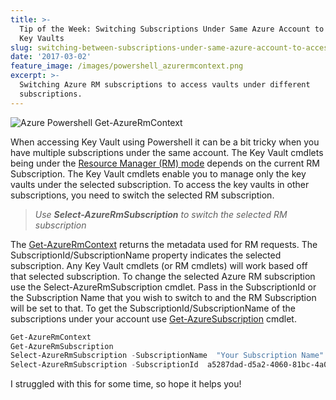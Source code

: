 ```yaml
---
title: >-
  Tip of the Week: Switching Subscriptions Under Same Azure Account to Access
  Key Vaults
slug: switching-between-subscriptions-under-same-azure-account-to-access-key-vault
date: '2017-03-02'
feature_image: /images/powershell_azurermcontext.png
excerpt: >-
  Switching Azure RM subscriptions to access vaults under different
  subscriptions.
---
```

![Azure Powershell Get-AzureRmContext](/images/powershell_azurermcontext.png)

When accessing Key Vault using Powershell it can be a bit tricky when you have multiple subscriptions under the same account. The Key Vault cmdlets being under the [Resource Manager (RM) mode](/blog/how-the-deprecation-of-switch-azuremode-affects-azure-key-vault/) depends on the current RM Subscription. The Key Vault cmdlets enable you to manage only the key vaults under the selected subscription. To access the key vaults in other subscriptions, you need to switch the selected RM subscription.

> _Use **Select-AzureRmSubscription** to switch the selected RM subscription_

The [Get-AzureRmContext](https://docs.microsoft.com/en-us/powershell/resourcemanager/azurerm.profile/v2.2.0/get-azurermcontext) returns the metadata used for RM requests. The SubscriptionId/SubscriptionName property indicates the selected subscription. Any Key Vault cmdlets (or RM cmdlets) will work based off that selected subscription. To change the selected Azure RM subscription use the Select-AzureRmSubscription cmdlet. Pass in the SubscriptionId or the Subscription Name that you wish to switch to and the RM Subscription will be set to that. To get the SubscriptionId/SubscriptionName of the subscriptions under your account use [Get-AzureSubscription](https://msdn.microsoft.com/en-us/library/dn495302.aspx) cmdlet.

```powershell
Get-AzureRmContext
Get-AzureRmSubscription
Select-AzureRmSubscription -SubscriptionName  "Your Subscription Name"
Select-AzureRmSubscription -SubscriptionId  a5287dad-d5a2-4060-81bc-4a06c7087e72

```

I struggled with this for some time, so hope it helps you!
